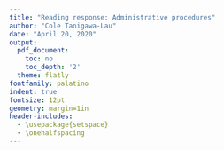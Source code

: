 ```yaml
---
title: "Reading response: Administrative procedures"
author: "Cole Tanigawa-Lau"
date: "April 20, 2020"
output:
  pdf_document:
    toc: no
    toc_depth: '2'
  theme: flatly
fontfamily: palatino
indent: true
fontsize: 12pt
geometry: margin=1in
header-includes:
  - \usepackage{setspace}
  - \onehalfspacing
---
```

